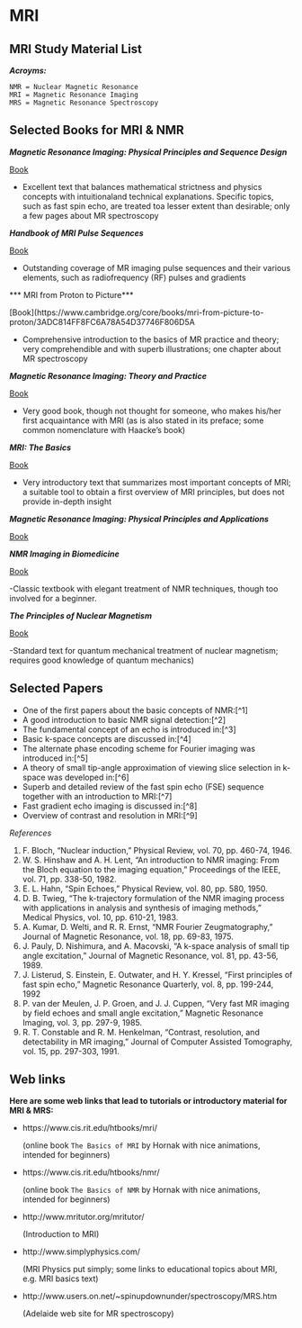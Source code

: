 # MRI

## MRI Study Material List

**_Acroyms:_**

```
NMR = Nuclear Magnetic Resonance
MRI = Magnetic Resonance Imaging
MRS = Magnetic Resonance Spectroscopy
```

## Selected Books for MRI & NMR

***Magnetic Resonance Imaging: Physical Principles and Sequence Design***

[Book](https://onlinelibrary.wiley.com/doi/book/10.1002/9781118633953)

  - Excellent text that balances mathematical strictness and physics concepts with intuitionaland technical explanations. Specific topics, such as fast spin echo, are treated toa lesser extent than desirable; only a few pages about MR spectroscopy

***Handbook of MRI Pulse Sequences*** 

[Book](https://www.sciencedirect.com/book/9780120928613/handbook-of-mri-pulse-sequences)

 - Outstanding coverage of MR imaging pulse sequences and their various elements, such as radiofrequency (RF) pulses and gradients

*** MRI from Proton to Picture***

[Book](https://www.cambridge.org/core/books/mri-from-picture-to-proton/3ADC814FF8FC6A78A54D37746F806D5A

  - Comprehensive introduction to the basics of MR practice and theory; very comprehendible and with superb illustrations; one chapter about MR spectroscopy

***Magnetic Resonance Imaging: Theory and Practice***  

[Book](https://www.amazon.com/Magnetic-Resonance-Imaging-Theory-Practice/dp/3642078230)

  - Very good book, though not thought for someone, who makes his/her first acquaintance with MRI (as is also stated in its preface; some common nomenclature with Haacke's book)

***MRI: The Basics***

[Book](https://www.amazon.com/MRI-Ray-Hashman-Hashemi-PhD/dp/1608311155)

  - Very introductory text that summarizes most important concepts of MRI; a suitable tool to obtain a first overview of MRI principles, but does not provide in-depth insight

***Magnetic Resonance Imaging: Physical Principles and Applications***

[Book](https://www.amazon.com/Magnetic-Resonance-Imaging-Principles-Applications/dp/0123886651)

***NMR Imaging in Biomedicine***

[Book](https://books.google.ae/books/about/NMR_Imaging_in_Biomedicine.html?id=QLBqAAAAMAAJ&redir_esc=y)

  -Classic textbook with elegant treatment of NMR techniques, though too involved for a beginner.

***The Principles of Nuclear Magnetism***

[Book](https://books.google.ae/books?id=9M8U_JK7K54C&printsec=frontcover&dq=The+Principles+of+Nuclear+Magnetism+english!&hl=en&sa=X&ved=2ahUKEwiarMPppKj3AhVARPEDHRYjCf4Q6AF6BAgJEAI#v=onepage&q&f=false)

  -Standard text for quantum mechanical treatment of nuclear magnetism; requires good knowledge of quantum mechanics)

## Selected Papers

- One of the first papers about the basic concepts of NMR:[^1]
- A good introduction to basic NMR signal detection:[^2]
- The fundamental concept of an echo is introduced in:[^3]
- Basic k-space concepts are discussed in:[^4]
- The alternate phase encoding scheme for Fourier imaging was introduced in:[^5]
- A theory of small tip-angle approximation of viewing slice selection in k-space was developed in:[^6]
- Superb and detailed review of the fast spin echo (FSE) sequence together with an introduction to MRI:[^7]
- Fast gradient echo imaging is discussed in:[^8]
- Overview of contrast and resolution in MRI:[^9]

_References_

1. F. Bloch, “Nuclear induction,” Physical Review, vol. 70, pp. 460-74, 1946.
2. W. S. Hinshaw and A. H. Lent, “An introduction to NMR imaging: From the Bloch equation to the imaging equation,” Proceedings of the IEEE, vol. 71, pp. 338-50, 1982.
3. E. L. Hahn, “Spin Echoes,” Physical Review, vol. 80, pp. 580, 1950.
4. D. B. Twieg, “The k-trajectory formulation of the NMR imaging process with applications in analysis and synthesis of imaging methods,” Medical Physics, vol. 10, pp. 610-21, 1983.
5. A. Kumar, D. Welti, and R. R. Ernst, “NMR Fourier Zeugmatography,” Journal of Magnetic Resonance, vol. 18, pp. 69-83, 1975.
6. J. Pauly, D. Nishimura, and A. Macovski, “A k-space analysis of small tip angle excitation,” Journal of Magnetic Resonance, vol. 81, pp. 43-56, 1989.
7. J. Listerud, S. Einstein, E. Outwater, and H. Y. Kressel, “First principles of fast spin echo,” Magnetic Resonance Quarterly, vol. 8, pp. 199-244, 1992
8. P. van der Meulen, J. P. Groen, and J. J. Cuppen, “Very fast MR imaging by field echoes and small angle excitation,” Magnetic Resonance Imaging, vol. 3, pp. 297-9, 1985.
9. R. T. Constable and R. M. Henkelman, “Contrast, resolution, and detectability in MR imaging,” Journal of Computer Assisted Tomography, vol. 15, pp. 297-303, 1991.

## Web links

**Here are some web links that lead to tutorials or introductory material for MRI & MRS:**

- https://www.cis.rit.edu/htbooks/mri/ 

  (online book `The Basics of MRI` by Hornak with nice animations, intended for beginners)

- https://www.cis.rit.edu/htbooks/nmr/ 

  (online book `The Basics of NMR` by Hornak with nice animations, intended for beginners)

- http://www.mritutor.org/mritutor/ 

  (Introduction to MRI)

- http://www.simplyphysics.com/ 

  (MRI Physics put simply; some links to educational topics about MRI, e.g. MRI basics text)

- http://www.users.on.net/~spinupdownunder/spectroscopy/MRS.htm 

  (Adelaide web site for MR spectroscopy)





